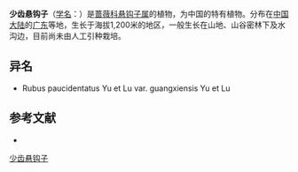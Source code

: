 {{Speciesbox
| name = 少齿悬钩子
| status = 
| status_system = 
| image =
| genus = Rubus
| species = paucidentatus
| authority = Yu et Lu
| subdivision_ranks =[[变种|变种]]
| subdivision =
* 少齿悬钩子 ''R. p.'' var. ''paucidentatus''
* [[广西少齿悬钩子|广西少齿悬钩子]] ''R. p.'' var. ''guangxiensis''
}}

'''少齿悬钩子'''（[[学名|学名]]：{{lang|la|''Rubus paucidentatus''}}）是[[蔷薇科|蔷薇科]][[悬钩子属|悬钩子属]]的植物，为中国的特有植物。分布在[[中国大陆|中国大陆]]的[[广东|广东]]等地，生长于海拔1,200米的地区，一般生长在山地、山谷密林下及水沟边，目前尚未由人工引种栽培。

== 异名 ==
* Rubus paucidentatus Yu et Lu var. guangxiensis Yu et Lu

== 参考文献 ==
<div class="references-small">
* {{cite web| url =http://www.bioinfo.cn/db05/KmzwSpecies.php?action=view&id=19462| title =少齿悬钩子（原变种）| work =《中国高等植物数据库全库》| publisher =中国科学院微生物研究所| author =昆明植物研究所| accessdate =2009-02-25| deadurl =yes| archiveurl =https://web.archive.org/web/20160305001006/http://www.bioinfo.cn/db05/KmzwSpecies.php?action=view&id=19462| archivedate =2016-03-05}}
</div>
{{Taxonbar|from=Q15230624}}

[[Category:悬钩子属|少齿悬钩子]]


{{植物小作品}}